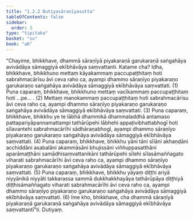 ```yaml
---
title: "1.2.2 Dutiyasāraṇīyasutta"
tableOfContents: false
sidebar:
  order: 3
type: "tipitaka"
basket: "su"
book: "a6"
---
```



<DynamicBreadcrumb />

<Division number="12" book="a6">

<Paragraph number="52" book="a6">
“Chayime, bhikkhave, dhammā sāraṇīyā piyakaraṇā garukaraṇā saṅgahāya avivādāya sāmaggiyā ekībhāvāya saṃvattanti. Katame cha? Idha, bhikkhave, bhikkhuno mettaṃ kāyakammaṃ paccupaṭṭhitaṃ hoti sabrahmacārīsu āvi ceva raho ca, ayampi dhammo sāraṇīyo piyakaraṇo garukaraṇo saṅgahāya avivādāya sāmaggiyā ekībhāvāya saṃvattati. (1)
</Paragraph>

<Paragraph number="53" book="a6">
Puna caparaṃ, bhikkhave, bhikkhuno mettaṃ vacīkammaṃ paccupaṭṭhitaṃ hoti …pe… . (2)
</Paragraph>

<Paragraph number="54" book="a6">
Mettaṃ manokammaṃ paccupaṭṭhitaṃ hoti sabrahmacārīsu āvi ceva raho ca, ayampi dhammo sāraṇīyo piyakaraṇo garukaraṇo saṅgahāya avivādāya sāmaggiyā ekībhāvāya saṃvattati. (3)
</Paragraph>

<Paragraph number="55" book="a6">
Puna caparaṃ, bhikkhave, bhikkhu ye te lābhā dhammikā dhammaladdhā antamaso pattapariyāpannamattampi tathārūpehi lābhehi appaṭivibhattabhogī hoti sīlavantehi sabrahmacārīhi sādhāraṇabhogī, ayampi dhammo sāraṇīyo piyakaraṇo garukaraṇo saṅgahāya avivādāya sāmaggiyā ekībhāvāya saṃvattati. (4)
</Paragraph>

<Paragraph number="56" book="a6">
Puna caparaṃ, bhikkhave, bhikkhu yāni tāni sīlāni akhaṇḍāni acchiddāni asabalāni akammāsāni bhujissāni viññuppasatthāni aparāmaṭṭhāni samādhisaṃvattanikāni tathārūpehi sīlehi sīlasāmaññagato viharati sabrahmacārīhi āvi ceva raho ca, ayampi dhammo sāraṇīyo piyakaraṇo garukaraṇo saṅgahāya avivādāya sāmaggiyā ekībhāvāya saṃvattati. (5)
</Paragraph>

<Paragraph number="57" book="a6">
Puna caparaṃ, bhikkhave, bhikkhu yāyaṃ diṭṭhi ariyā niyyānikā niyyāti takkarassa sammā dukkhakkhayāya tathārūpāya diṭṭhiyā diṭṭhisāmaññagato viharati sabrahmacārīhi āvi ceva raho ca, ayampi dhammo sāraṇīyo piyakaraṇo garukaraṇo saṅgahāya avivādāya sāmaggiyā ekībhāvāya saṃvattati. (6)
</Paragraph>

<Paragraph number="58" book="a6">
Ime kho, bhikkhave, cha dhammā sāraṇīyā piyakaraṇā garukaraṇā saṅgahāya avivādāya sāmaggiyā ekībhāvāya saṃvattantī”ti.

</Paragraph>
</Division>

<Paragraph number="59" type="center" book="a6">
Dutiyaṃ.
</Paragraph>